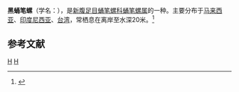{{Speciesbox
| taxon = Vexillum curviliratum
| image = Vexillum curviliratum 01.JPG
| binomial_authority = (Sowerby, 1874)
}}
'''黑蛹笔螺'''（学名：''{{lang|la|Vexillum curviliratum}}''），是[[新腹足目|新腹足目]][[蛹笔螺科|蛹笔螺科]][[蛹笔螺属|蛹笔螺属]]的一种。主要分布于[[马来西亚|马来西亚]]、[[印度尼西亚|印度尼西亚]]、[[台湾|台湾]]，常栖息在离岸至水深20米。<ref>{{cite web|url=http://shell.sinica.edu.tw/chinese/shellbase_detail.php?science_no=1273|title=国际贝库：黑蛹笔螺|publisher=台湾贝类资料库|accessdate=2009-08-11|archive-date=2016-03-04|archive-url=https://web.archive.org/web/20160304105452/http://shell.sinica.edu.tw/chinese/shellbase_detail.php?science_no=1273|dead-url=no}}</ref>

== 参考文献 ==
{{reflist}}
{{taxonbar}}
[[Category:_1874年描述的动物|H]]
[[Category:蛹笔螺属|H]]